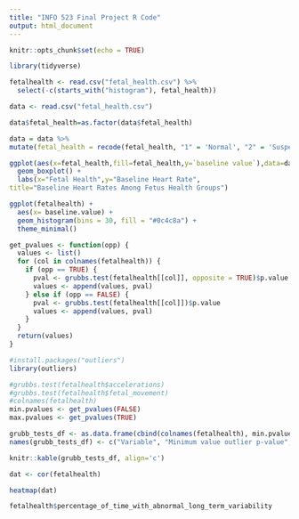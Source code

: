 ```yaml
---
title: "INFO 523 Final Project R Code"
output: html_document
---
```


```r
knitr::opts_chunk$set(echo = TRUE)
```

```r
library(tidyverse)
```

```r
fetalhealth <- read.csv("fetal_health.csv") %>% 
  select(-c(starts_with("histogram"), fetal_health))

data <- read.csv("fetal_health.csv")
```

```r
data$fetal_health=as.factor(data$fetal_health)

data = data %>% 
mutate(fetal_health = recode(fetal_health, "1" = 'Normal', "2" = 'Suspect', "3" =  'Pathological' ))

ggplot(aes(x=fetal_health,fill=fetal_health,y=`baseline value`),data=data)+
  geom_boxplot() + 
  labs(x="Fetal Health",y="Baseline Heart Rate",
title="Baseline Heart Rates Among Fetus Health Groups")
```

```r
ggplot(fetalhealth) +
  aes(x= baseline.value) +
  geom_histogram(bins = 30, fill = "#0c4c8a") +
  theme_minimal()
```

```r
get_pvalues <- function(opp) {
  values <- list()
  for (col in colnames(fetalhealth)) {
    if (opp == TRUE) {
      pval <- grubbs.test(fetalhealth[[col]], opposite = TRUE)$p.value
      values <- append(values, pval)
    } else if (opp == FALSE) {
      pval <- grubbs.test(fetalhealth[[col]])$p.value
      values <- append(values, pval)
    }
  }
  return(values)
}
```


```r
#install.packages("outliers")
library(outliers)

#grubbs.test(fetalhealth$accelerations)
#grubbs.test(fetalhealth$fetal_movement)
#colnames(fetalhealth)
min.pvalues <- get_pvalues(FALSE)
max.pvalues <- get_pvalues(TRUE)

grubb_tests_df <- as.data.frame(cbind(colnames(fetalhealth), min.pvalues, c(""), max.pvalues))
names(grubb_tests_df) <- c("Variable", "Minimum value outlier p-value", "", "Maximum value outlier p-value")
```


```r
knitr::kable(grubb_tests_df, align='c')
```


```r
dat <- cor(fetalhealth)

heatmap(dat)

fetalhealth$percentage_of_time_with_abnormal_long_term_variability
```